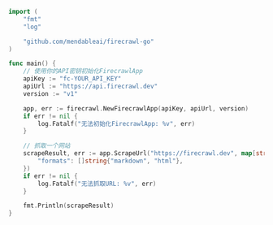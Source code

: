 ```go Go
import (
	"fmt"
	"log"

	"github.com/mendableai/firecrawl-go"
)

func main() {
	// 使用你的API密钥初始化FirecrawlApp
	apiKey := "fc-YOUR_API_KEY"
	apiUrl := "https://api.firecrawl.dev"
	version := "v1"

	app, err := firecrawl.NewFirecrawlApp(apiKey, apiUrl, version)
	if err != nil {
		log.Fatalf("无法初始化FirecrawlApp: %v", err)
	}

	// 抓取一个网站
	scrapeResult, err := app.ScrapeUrl("https://firecrawl.dev", map[string]any{
		"formats": []string{"markdown", "html"},
	})
	if err != nil {
		log.Fatalf("无法抓取URL: %v", err)
	}

	fmt.Println(scrapeResult)
}
```
